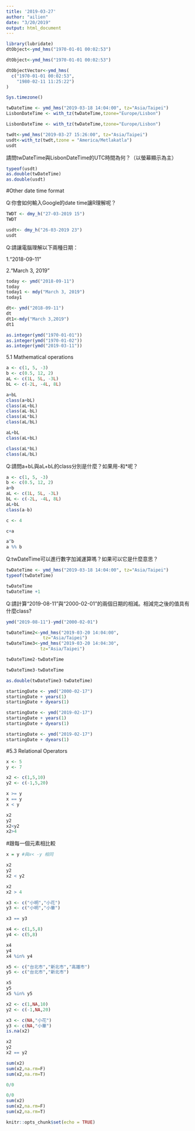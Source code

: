 ```yaml
---
title: '2019-03-27'
author: "ailien"
date: "3/20/2019"
output: html_document
---
```


```r
library(lubridate)
dtObject<-ymd_hms("1970-01-01 00:02:53") 
```

```r
dtObject<-ymd_hms("1970-01-01 00:02:53") 
```

```r
dtObjectVector<-ymd_hms(
  c("1970-01-01 00:02:53",
    "1980-02-11 11:25:22")
)
```

```r
Sys.timezone()
```

```r
twDateTime <- ymd_hms("2019-03-18 14:04:00", tz="Asia/Taipei")
LisbonDateTime <- with_tz(twDateTime,tzone="Europe/Lisbon")
```

```r
LisbonDateTime <- with_tz(twDateTime,tzone="Europe/Lisbon")
```

```r
twdt<-ymd_hms("2019-03-27 15:26:00", tz="Asia/Taipei")
usdt<-with_tz(twdt,tzone = "America/Metlakatla")
usdt
```

請問twDateTime與LisbonDateTime的UTC時間為何？（以螢幕顯示為主）
```r
typeof(usdt)
as.double(twDateTime)
as.double(usdt)
```

#Other date time format

Q:你會如何輸入Google的date time讓R理解呢？
```r
TWDT <- dmy_h("27-03-2019 15")
TWDT
```

```r
usdt<- dmy_h("26-03-2019 23")
usdt
```

Q:請讓電腦理解以下兩種日期：

1.“2018-09-11”

2.“March 3, 2019”

```r
today <- ymd("2018-09-11")
today
today1 <- mdy("March 3, 2019")
today1
```

```r
dt<- ymd("2018-09-11")
dt
dt1<-mdy("March 3,2019")
dt1
```




```r
as.integer(ymd("1970-01-01"))
as.integer(ymd("1970-01-02")) 
as.integer(ymd("2019-03-11")) 
```

5.1 Mathematical operations

```r
a <- c(1, 5, -3)
b <- c(0.5, 12, 2)
aL <- c(1L, 5L, -3L)
bL <- c(-2L, -4L, 8L)
```

```r
a+bL
class(a+bL)
class(aL+bL)
class(aL-bL)
class(aL*bL)
class(aL/bL)
```

```r
aL+bL
class(aL+bL)

class(aL*bL)
class(aL/bL)
```
Q:請問a+bL與aL+bL的class分別是什麼？如果用-和*呢？
```r
a <- c(1, 5, -3)
b <- c(0.5, 12, 2)
a+b
aL <- c(1L, 5L, -3L)
bL <- c(-2L, -4L, 8L)
aL+bL
class(a-b)
```

```r
c <- 4

c+a
```
```r
a^b
a %% b
```
Q:twDateTime可以進行數字加減運算嗎？如果可以它是什麼意思？
```r
twDateTime <- ymd_hms("2019-03-18 14:04:00", tz="Asia/Taipei")
typeof(twDateTime)
```

```r
twDateTime
twDateTime +1
```
Q:請計算“2019-08-11”與“2000-02-01”的兩個日期的相減。相減完之後的值具有什麼class?
```r
ymd("2019-08-11")-ymd("2000-02-01")
```

```r
twDateTime2<-ymd_hms("2019-03-20 14:04:00",
              tz="Asia/Taipei")
twDateTime3<-ymd_hms("2019-03-20 14:04:30",
             tz="Asia/Taipei")
```

```r
twDateTime2-twDateTime
```
```r
twDateTime3-twDateTime
```
```r
as.double(twDateTime3-twDateTime)
```
```r
startingDate <- ymd("2000-02-17")
startingDate + years(1)
startingDate + dyears(1)
```




```r
startingDate <- ymd("2019-02-17")
startingDate + years(1)
startingDate + dyears(1)
```
```r
startingDate <- ymd("2019-02-17")
startingDate + dyears(1)
```

#5.3 Relational Operators

```r
x <- 5
y <- 7

x2 <- c(1,5,10)
y2 <- c(-1,5,20)
```

```r
x >= y
x == y
x < y
```

```r
x2
y2
x2<y2
x2>4
```
#跟每一個元素相比較


```r
x = y #與x< -y 相同
```
```r
x2
y2
x2 < y2
```
```r
x2
x2 > 4
```
```r
x3 <- c("小明","小花")
y3 <- c("小明","小華")
```
```r
x3 == y3
```



```r
x4 <- c(1,5,8)
y4 <- c(5,8)

x4
y4
x4 %in% y4
```

```r
x5 <- c("台北市","新北市","高雄市")
y5 <- c("台北市","新北市")

x5
y5
x5 %in% y5
```

```r
x2 <- c(1,NA,10)
y2 <- c(-1,NA,20)

x3 <- c(NA,"小花")
y3 <- c(NA,"小華")
is.na(x2)
```

```r
x2
y2 
x2 == y2
```

```r
sum(x2)
sum(x2,na.rm=F)
sum(x2,na.rm=T)

```

```r
0/0
```

```r
0/0
sum(x2)
sum(x2,na.rm=F)
sum(x2,na.rm=T)

```

```r
knitr::opts_chunk$set(echo = TRUE)
```

